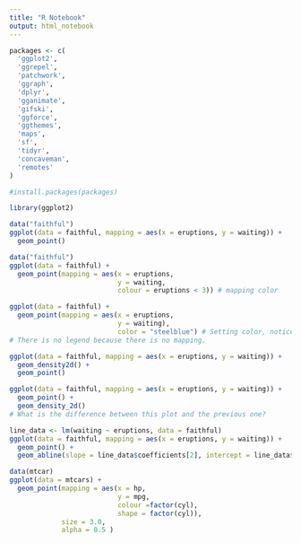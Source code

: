 ```yaml
---
title: "R Notebook"
output: html_notebook
---
```



```r
packages <- c(
  'ggplot2',
  'ggrepel',
  'patchwork',
  'ggraph',
  'dplyr',
  'gganimate',
  'gifski',
  'ggforce',
  'ggthemes',
  'maps',
  'sf',
  'tidyr',
  'concaveman',
  'remotes'
)

#install.packages(packages)

library(ggplot2)
```
```r
data("faithful")
ggplot(data = faithful, mapping = aes(x = eruptions, y = waiting)) +
  geom_point()
```
```r
data("faithful")
ggplot(data = faithful) +
  geom_point(mapping = aes(x = eruptions,
                           y = waiting,
                           colour = eruptions < 3)) # mapping color
```
```r
ggplot(data = faithful) +
  geom_point(mapping = aes(x = eruptions,
                           y = waiting),
                           color = "steelblue") # Setting color, notice that color is outside the aes function.
# There is no legend because there is no mapping.
```
```r
ggplot(data = faithful, mapping = aes(x = eruptions, y = waiting)) +
  geom_density2d() +
  geom_point()
```
```r
ggplot(data = faithful, mapping = aes(x = eruptions, y = waiting)) +
  geom_point() +
  geom_density_2d()
# What is the difference between this plot and the previous one? 
```
```r
line_data <- lm(waiting ~ eruptions, data = faithful)
ggplot(data = faithful, mapping = aes(x = eruptions, y = waiting)) +
  geom_point() + 
  geom_abline(slope = line_data$coefficients[2], intercept = line_data$coefficients[1], color = "red" )
```


```r
data(mtcar)
ggplot(data = mtcars) +
  geom_point(mapping = aes(x = hp, 
                           y = mpg,
                           colour =factor(cyl),
                           shape = factor(cyl)),
             size = 3.0,
             alpha = 0.5 )
```



